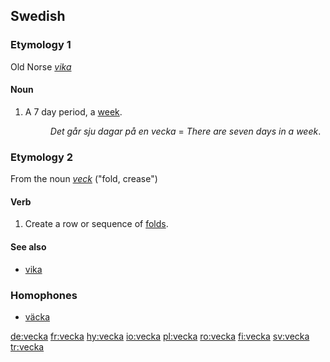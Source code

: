 ==Swedish==

===Etymology 1===
Old Norse ''[[vika]]''

====Noun====
{{sv-noun-reg-or|veck}}
{{infl|sv|noun|g=c}}

# A 7 day period, a [[week]].
#:''Det går sju dagar på en vecka'' = ''There are seven days in a week''.


===Etymology 2===
From the noun ''[[veck]]'' ("fold, crease")

====Verb====
{{sv-verb-reg-ar}}
{{infl|sv|verb}}

# Create a row or sequence of [[fold]]s.

====See also====
*[[vika]]

===Homophones===
*[[väcka]]


[[de:vecka]]
[[fr:vecka]]
[[hy:vecka]]
[[io:vecka]]
[[pl:vecka]]
[[ro:vecka]]
[[fi:vecka]]
[[sv:vecka]]
[[tr:vecka]]